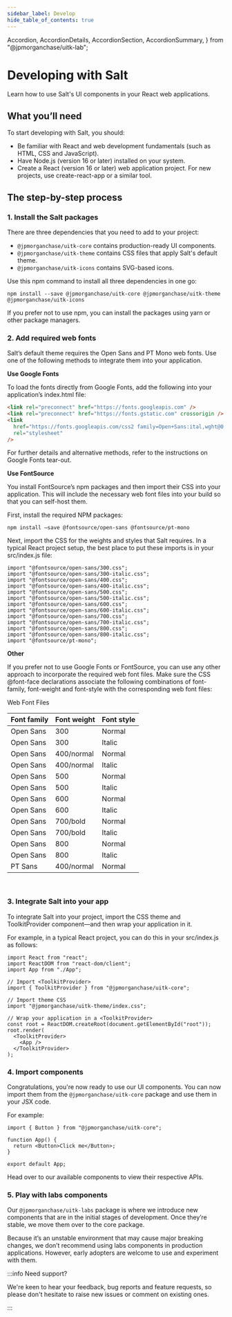 ```yaml
---
sidebar_label: Develop
hide_table_of_contents: true
---
```


  Accordion,
  AccordionDetails,
  AccordionSection,
  AccordionSummary,
} from "@jpmorganchase/uitk-lab";

# Developing with Salt

<Content toc={toc}>

Learn how to use Salt's UI components in your React web applications.

## What you’ll need

To start developing with Salt, you should:

- Be familiar with React and web development fundamentals (such as HTML, CSS and JavaScript).
- Have Node.js (version 16 or later) installed on your system.
- Create a React (version 16 or later) web application project. For new projects, use create-react-app or a similar tool.

## The step-by-step process

### 1. Install the Salt packages

There are three dependencies that you need to add to your project:

- `@jpmorganchase/uitk-core` contains production-ready UI components.
- `@jpmorganchase/uitk-theme` contains CSS files that apply Salt's default theme.
- `@jpmorganchase/uitk-icons` contains SVG-based icons.

Use this npm command to install all three dependencies in one go:

```
npm install --save @jpmorganchase/uitk-core @jpmorganchase/uitk-theme @jpmorganchase/uitk-icons
```

If you prefer not to use npm, you can install the packages using yarn or other package managers.

### 2. Add required web fonts

Salt’s default theme requires the Open Sans and PT Mono web fonts. Use one of the following methods to integrate them into your application.

**Use Google Fonts**

To load the fonts directly from Google Fonts, add the following into your application’s index.html file:

```html
<link rel="preconnect" href="https://fonts.googleapis.com" />
<link rel="preconnect" href="https://fonts.gstatic.com" crossorigin />
<link
  href="https://fonts.googleapis.com/css2 family=Open+Sans:ital,wght@0,300;0,400;0,500;0,600;0,700;0,800;1,300;1,400;1,500;1,600;1,700;1,800&family=PT+Mono&display=swap"
  rel="stylesheet"
/>
```

For further details and alternative methods, refer to the instructions on Google Fonts tear-out.

**Use FontSource**

You install FontSource’s npm packages and then import their CSS into your application. This will include the necessary web font files into your build so that you can self-host them.

First, install the required NPM packages:

```
npm install –save @fontsource/open-sans @fontsource/pt-mono
```

Next, import the CSS for the weights and styles that Salt requires. In a typical React project setup, the best place to put these imports is in your src/index.js file:

```tsx
import "@fontsource/open-sans/300.css";
import "@fontsource/open-sans/300-italic.css";
import "@fontsource/open-sans/400.css";
import "@fontsource/open-sans/400-italic.css";
import "@fontsource/open-sans/500.css";
import "@fontsource/open-sans/500-italic.css";
import "@fontsource/open-sans/600.css";
import "@fontsource/open-sans/600-italic.css";
import "@fontsource/open-sans/700.css";
import "@fontsource/open-sans/700-italic.css";
import "@fontsource/open-sans/800.css";
import "@fontsource/open-sans/800-italic.css";
import "@fontsource/pt-mono";
```

**Other**

If you prefer not to use Google Fonts or FontSource, you can use any other approach to incorporate the required web font files. Make sure the CSS @font-face declarations associate the following combinations of font-family, font-weight and font-style with the corresponding web font files:

<Accordion>
  <AccordionSection id="web-font-files">
    <AccordionSummary>Web Font Files</AccordionSummary>
    <AccordionDetails>
      <table>
        <thead>
          <tr>
            <th>Font family</th>
            <th>Font weight</th>
            <th>Font style</th>
          </tr>
        </thead>
        <tbody>
          <tr>
            <td>Open Sans</td>
            <td>300</td>
            <td>Normal</td>
          </tr>
          <tr>
            <td>Open Sans</td>
            <td>300</td>
            <td>Italic</td>
          </tr>
          <tr>
            <td>Open Sans</td>
            <td>400/normal</td>
            <td>Normal</td>
          </tr>
          <tr>
            <td>Open Sans</td>
            <td>400/normal</td>
            <td>Italic</td>
          </tr>
          <tr>
            <td>Open Sans</td>
            <td>500</td>
            <td>Normal</td>
          </tr>
          <tr>
            <td>Open Sans</td>
            <td>500</td>
            <td>Italic</td>
          </tr>
          <tr>
            <td>Open Sans</td>
            <td>600</td>
            <td>Normal</td>
          </tr>
          <tr>
            <td>Open Sans</td>
            <td>600</td>
            <td>Italic</td>
          </tr>
          <tr>
            <td>Open Sans</td>
            <td>700/bold</td>
            <td>Normal</td>
          </tr>
          <tr>
            <td>Open Sans</td>
            <td>700/bold</td>
            <td>Italic</td>
          </tr>
          <tr>
            <td>Open Sans</td>
            <td>800</td>
            <td>Normal</td>
          </tr>
          <tr>
            <td>Open Sans</td>
            <td>800</td>
            <td>Italic</td>
          </tr>
          <tr>
            <td>PT Sans</td>
            <td>400/normal</td>
            <td>Normal</td>
          </tr>
        </tbody>
      </table>
    </AccordionDetails>
  </AccordionSection>
</Accordion>

<br />

### 3. Integrate Salt into your app

To integrate Salt into your project, import the CSS theme and ToolkitProvider component—and then wrap your application in it.

For example, in a typical React project, you can do this in your src/index.js as follows:

```tsx
import React from "react";
import ReactDOM from "react-dom/client";
import App from "./App";

// Import <ToolkitProvider>
import { ToolkitProvider } from "@jpmorganchase/uitk-core";

// Import theme CSS
import "@jpmorganchase/uitk-theme/index.css";

// Wrap your application in a <ToolkitProvider>
const root = ReactDOM.createRoot(document.getElementById("root"));
root.render(
  <ToolkitProvider>
    <App />
  </ToolkitProvider>
);
```

### 4. Import components

Congratulations, you're now ready to use our UI components. You can now import them from the `@jpmorganchase/uitk-core` package and use them in your JSX code.

For example:

```tsx
import { Button } from "@jpmorganchase/uitk-core";

function App() {
  return <Button>Click me</Button>;
}

export default App;
```

Head over to our available components to view their respective APIs.

### 5. Play with labs components

Our `@jpmorganchase/uitk-labs` package is where we introduce new components that are in the initial stages of development. Once they’re stable, we move them over to the core package.

Because it’s an unstable environment that may cause major breaking changes, we don’t recommend using labs components in production applications. However, early adopters are welcome to use and experiment with them.

:::info Need support?

We're keen to hear your feedback, bug reports and feature requests, so please don't hesitate to <Link to="/contributing">raise new issues or comment on existing ones</Link>.

:::

</Content>

